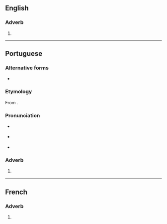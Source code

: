 {{also|viceversa|vice versa|vice versâ}}

==English==

===Adverb===
{{en-adv|-}}

# {{alternative spelling of|en|vice versa}}

----

==Portuguese==

===Alternative forms===
* {{alter|pt|vice versa}}

===Etymology===
From {{bor|pt|la|vice versā}}.

===Pronunciation===
* {{a|Paulista}} {{IPA|pt|/ˌvi.si.ˈvɛɹ.sa/|/ˌvi.si.ˈvɛɾ.sɐ/}}
* {{a|South Brazil}} {{IPA|pt|/ˌvi.se.ˈvɛɻ.sa/}}
* {{hyphenation|pt|vi|ce|ver|sa}}

===Adverb===
{{pt-adv|-}}

# {{l|en|vice versa}} {{gloss|the other way round}}
#: {{syn|pt|às avessas|inversamente|reciprocamente}}
----
==French==

===Adverb===
{{fr-adv}}

# {{alt form|fr|vice versa}}